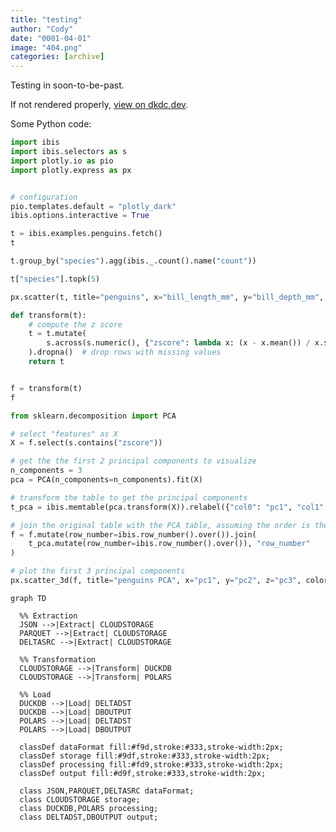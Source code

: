 ```yaml
---
title: "testing"
author: "Cody"
date: "0001-04-01"
image: "404.png"
categories: [archive]
---
```


Testing in soon-to-be-past.

::: {.callout-note}
If not rendered properly, [view on dkdc.dev](./index.qmd).
:::

Some Python code:

```python
import ibis
import ibis.selectors as s
import plotly.io as pio
import plotly.express as px


# configuration
pio.templates.default = "plotly_dark"
ibis.options.interactive = True

t = ibis.examples.penguins.fetch()
t
```

```python
t.group_by("species").agg(ibis._.count().name("count"))
```

```python
t["species"].topk(5)
```

```python
px.scatter(t, title="penguins", x="bill_length_mm", y="bill_depth_mm", color="species")
```

```python
def transform(t):
    # compute the z score
    t = t.mutate(
        s.across(s.numeric(), {"zscore": lambda x: (x - x.mean()) / x.std()})
    ).dropna()  # drop rows with missing values
    return t


f = transform(t)
f
```

```python
from sklearn.decomposition import PCA

# select "features" as X
X = f.select(s.contains("zscore"))

# get the the first 2 principal components to visualize
n_components = 3
pca = PCA(n_components=n_components).fit(X)

# transform the table to get the principal components
t_pca = ibis.memtable(pca.transform(X)).relabel({"col0": "pc1", "col1": "pc2", "col2": "pc3"})

# join the original table with the PCA table, assuming the order is the same
f = f.mutate(row_number=ibis.row_number().over()).join(
    t_pca.mutate(row_number=ibis.row_number().over()), "row_number"
)

# plot the first 3 principal components
px.scatter_3d(f, title="penguins PCA", x="pc1", y="pc2", z="pc3", color="species")
```

```mermaid
graph TD

  %% Extraction
  JSON -->|Extract| CLOUDSTORAGE
  PARQUET -->|Extract| CLOUDSTORAGE
  DELTASRC -->|Extract| CLOUDSTORAGE
  
  %% Transformation
  CLOUDSTORAGE -->|Transform| DUCKDB
  CLOUDSTORAGE -->|Transform| POLARS
  
  %% Load
  DUCKDB -->|Load| DELTADST
  DUCKDB -->|Load| DBOUTPUT
  POLARS -->|Load| DELTADST
  POLARS -->|Load| DBOUTPUT
  
  classDef dataFormat fill:#f9d,stroke:#333,stroke-width:2px;
  classDef storage fill:#9df,stroke:#333,stroke-width:2px;
  classDef processing fill:#fd9,stroke:#333,stroke-width:2px;
  classDef output fill:#d9f,stroke:#333,stroke-width:2px;

  class JSON,PARQUET,DELTASRC dataFormat;
  class CLOUDSTORAGE storage;
  class DUCKDB,POLARS processing;
  class DELTADST,DBOUTPUT output;
```

